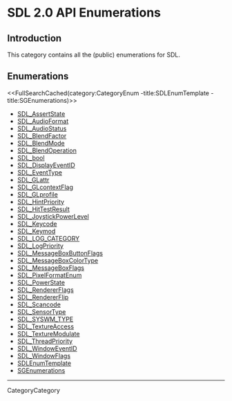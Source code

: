 

= SDL 2.0 API Enumerations =


== Introduction ==

This category contains all the (public) enumerations for SDL.

== Enumerations ==

<<FullSearchCached(category:CategoryEnum -title:SDLEnumTemplate -title:SGEnumerations)>>

<!-- BEGIN CATEGORY LIST -->
* [[SDL_AssertState]]
* [[SDL_AudioFormat]]
* [[SDL_AudioStatus]]
* [[SDL_BlendFactor]]
* [[SDL_BlendMode]]
* [[SDL_BlendOperation]]
* [[SDL_bool]]
* [[SDL_DisplayEventID]]
* [[SDL_EventType]]
* [[SDL_GLattr]]
* [[SDL_GLcontextFlag]]
* [[SDL_GLprofile]]
* [[SDL_HintPriority]]
* [[SDL_HitTestResult]]
* [[SDL_JoystickPowerLevel]]
* [[SDL_Keycode]]
* [[SDL_Keymod]]
* [[SDL_LOG_CATEGORY]]
* [[SDL_LogPriority]]
* [[SDL_MessageBoxButtonFlags]]
* [[SDL_MessageBoxColorType]]
* [[SDL_MessageBoxFlags]]
* [[SDL_PixelFormatEnum]]
* [[SDL_PowerState]]
* [[SDL_RendererFlags]]
* [[SDL_RendererFlip]]
* [[SDL_Scancode]]
* [[SDL_SensorType]]
* [[SDL_SYSWM_TYPE]]
* [[SDL_TextureAccess]]
* [[SDL_TextureModulate]]
* [[SDL_ThreadPriority]]
* [[SDL_WindowEventID]]
* [[SDL_WindowFlags]]
* [[SDLEnumTemplate]]
* [[SGEnumerations]]
<!-- END CATEGORY LIST -->
----
CategoryCategory
